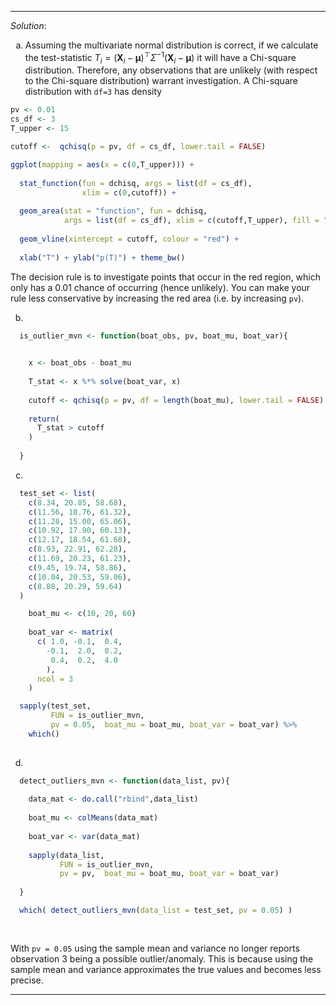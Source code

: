 

***
*Solution*: 

(a) Assuming the multivariate normal distribution is correct, if we calculate the test-statistic $T_{i} = (\boldsymbol{X}_{i}-\boldsymbol{\mu})^{\top}\Sigma^{-1}(\boldsymbol{X}_{i}-\boldsymbol{\mu})$ it will have a Chi-square distribution. Therefore, any observations that are unlikely (with respect to the Chi-square distribution) warrant investigation. A Chi-square distribution with `df=3` has density

```r

pv <- 0.01
cs_df <- 3
T_upper <- 15

cutoff <-  qchisq(p = pv, df = cs_df, lower.tail = FALSE)

ggplot(mapping = aes(x = c(0,T_upper))) +
  
  stat_function(fun = dchisq, args = list(df = cs_df), 
                xlim = c(0,cutoff)) +
  
  geom_area(stat = "function", fun = dchisq, 
            args = list(df = cs_df), xlim = c(cutoff,T_upper), fill = "red") +
  
  geom_vline(xintercept = cutoff, colour = "red") +
  
  xlab("T") + ylab("p(T)") + theme_bw()


```

The decision rule is to investigate points that occur in the red region, which only has a 0.01 chance of occurring (hence unlikely). You can make your rule less conservative by increasing the red area (i.e. by increasing `pv`).

(b) 

```r

  is_outlier_mvn <- function(boat_obs, pv, boat_mu, boat_var){
    

    x <- boat_obs - boat_mu
    
    T_stat <- x %*% solve(boat_var, x)
    
    cutoff <- qchisq(p = pv, df = length(boat_mu), lower.tail = FALSE)
    
    return(
      T_stat > cutoff
    )
    
  }

```

(c) 

```r


  test_set <- list(
    c(8.34, 20.85, 58.68),
    c(11.56, 18.76, 61.32),
    c(11.28, 15.00, 65.06),
    c(10.92, 17.90, 60.13),
    c(12.17, 18.54, 61.68),
    c(8.93, 22.91, 62.28),
    c(11.69, 20.23, 61.23),
    c(9.45, 19.74, 58.86),
    c(10.04, 20.53, 59.06),
    c(8.88, 20.29, 59.64)
  )

    boat_mu <- c(10, 20, 60)
    
    boat_var <- matrix(
      c( 1.0, -0.1,  0.4,
        -0.1,  2.0,  0.2,
         0.4,  0.2,  4.0 
        ),
      ncol = 3
    )

  sapply(test_set, 
         FUN = is_outlier_mvn, 
         pv = 0.05,  boat_mu = boat_mu, boat_var = boat_var) %>%
    which()
    

```

(d) 

```r


  detect_outliers_mvn <- function(data_list, pv){
    
    data_mat <- do.call("rbind",data_list)
    
    boat_mu <- colMeans(data_mat)
    
    boat_var <- var(data_mat)
    
    sapply(data_list, 
           FUN = is_outlier_mvn, 
           pv = pv,  boat_mu = boat_mu, boat_var = boat_var)
    
  }

  which( detect_outliers_mvn(data_list = test_set, pv = 0.05) )
    
  

```
With `pv = 0.05` using the sample mean and variance no longer reports observation 3 being a possible outlier/anomaly. This is because using the sample mean and variance approximates the true values and becomes less precise.

***